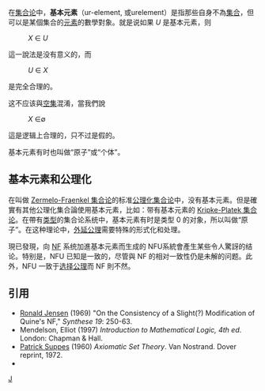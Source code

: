 在[[集合论|集合论]]中，'''基本元素'''（ur-element, 或urelement）是指那些自身不為[[集合_(数学)|集合]]，但可以是某個集合的[[元素_(數學)|元素]]的數學對象。就是说如果 ''U'' 是基本元素，则
:''X'' ∈ ''U''
這一說法是没有意义的，而
:''U'' ∈ ''X''
是完全合理的。

这不应该與[[空集|空集]]混淆，當我們說
:''X'' ∈<math>\emptyset</math>
這是逻辑上合理的，只不过是假的。

基本元素有时也叫做“原子”或“个体”。

== 基本元素和公理化 ==

在叫做 [[Zermelo-Fraenkel_集合论|Zermelo-Fraenkel 集合论]]的标准[[公理化集合论|公理化集合论]]中，没有基本元素。但是確實有其他公理化集合論使用基本元素，比如：带有基本元素的 [[Kripke-Platek_集合论|Kripke-Platek 集合论]]。在帶有[[类型论|类型]]的集合论系统中，基本元素有时是类型 0 的对象，所以叫做“原子”。在这种理论中，[[外延公理|外延公理]]需要特殊的形式化和处理。

現已發現，向 [[新基础|NF]] 系统加進基本元素而生成的 NFU系統會產生某些令人驚訝的结论。特别是，NFU 已知是一致的，尽管與 NF 的相对一致性仍是未解的问题。此外，NFU 一致于[[选择公理|选择公理]]而 NF 則不然。

==引用==
*[[Ronald_Jensen|Ronald Jensen]] (1969) "On the Consistency of a Slight(?) Modification of Quine's NF," ''Synthese 19'': 250-63.
*Mendelson, Elliot (1997) ''Introduction to Mathematical Logic, 4th ed''. London: Chapman & Hall.
*[[Patrick_Suppes|Patrick Suppes]] (1960) ''Axiomatic Set Theory''. Van Nostrand. Dover reprint, 1972.
*{{MathWorld|title=Urelement|urlname=Urelement}}

[[Category:集合論基本概念|J]]